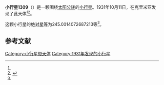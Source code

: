 {{Infobox planet
| bgcolour = #FFFFC0
| name = 1309 Hyperborea
| symbol = 
| image = 
| caption = 
| discovery = yes
| discovery_ref = 
| discoverer = {{link-en|格里·尼明|Grigory Neujmin}}
| discovery_site = [[克里米亚|克里米亚]] 
| discovered = 1931年10月11日
| designations = yes
| mp_name = 
| named_after = 
| alt_names = 1931 TO/ 1934 GT / 1971 SG1 / 1973 AW4 / A919 RB / A919 SH
| mp_category = [[外小行星带|外小行星带]]
| orbit_ref = <ref name="a">[http://ssd.jpl.nasa.gov/sbdb.cgi?sstr=1309 1309 Hyperborea] {{Wayback|url=http://ssd.jpl.nasa.gov/sbdb.cgi?sstr=1309 |date=20210717070622 }}，小行星數據庫瀏覽器（JPL Small-Body Database Browser）－[[美国国家航空航天局|美国国家航空航天局]]喷气推进实验室</ref>
| epoch = 2456400.5 (2013年4月18日更新)
| aphelion = {{convert|3.692449410726713|AU|km|3|abbr=on|lk=out}}
| perihelion = {{convert|2.719212135802737|AU|km|3|abbr=on}}
| semimajor = {{convert|3.205830773264725|AU|km|3|abbr=on}}
| eccentricity = 0.151791742
| period = 2096.569758 [[日|日]]<br />5.74[[儒略年|儒略年]]
| avg_speed = 
| inclination = 10.28088540570759
| asc_node = 206.1215536502073
| mean_anomaly = 
| arg_peri = 245.0014072687213
| satellites = 
| physical_characteristics = yes
| dimensions = 
| mass = 
| density = 
| surface_grav = 
| escape_velocity = 
| sidereal_day = 
| axial_tilt = 
| pole_ecliptic_lat = 
| pole_ecliptic_lon = 
| albedo = 
| temperatures= 
| temp_name1 = 
| mean_temp_1 = 
| max_temp_1 = 
| temp_name2 = 
| max_temp_2 = 
| spectral_type = 
| abs_magnitude = 245.0014072687213
}}

'''小行星1309'''（{{lang-en|1309 Hyperborea}}）是一颗围绕[[太阳|太阳]][[公转|公转]]的[[小行星|小行星]]。1931年10月11日，{{link-en|格里·尼明|Grigory Neujmin}}在克里米亚发现了此天体<ref name="a" /><ref>{{cite news|title=小行星列表|url=http://cfa-www.harvard.edu/iau/lists/NumberedMPs.txt|accessdate=2013-07-08|newspaper=哈佛大学|archive-date=2008-05-17|archive-url=https://web.archive.org/web/20080517010638/http://cfa-www.harvard.edu/iau/lists/NumberedMPs.txt|dead-url=no}}</ref>。

这颗小行星的[[绝对星等|绝对星等]]为245.0014072687213等<ref name="a" />。

==参考文献==
{{reflist}}
{{Minor Planet Number|[[小行星1308|小行星1308]]|[[小行星1310|小行星1310]]}}

{{小天体}}

[[Category:小行星带天体|Category:小行星带天体]]
[[Category:1931年发现的小行星|Category:1931年发现的小行星]]

{{asteroid-stub}}